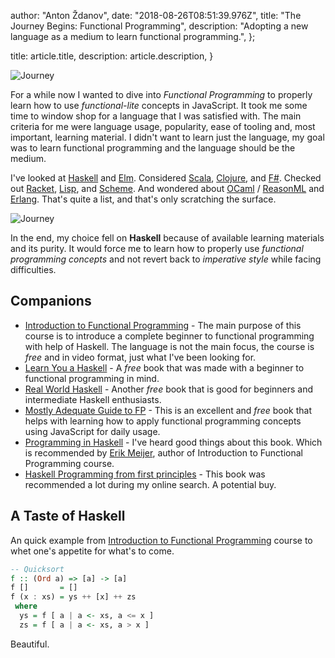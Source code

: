 
  author: "Anton Ždanov",
  date: "2018-08-26T08:51:39.976Z",
  title: "The Journey Begins: Functional Programming",
  description:
    "Adopting a new language as a medium to learn functional programming.",
};

  title: article.title,
  description: article.description,
}


<Image src={journeySocial} alt="Journey" />

For a while now I wanted to dive into _Functional Programming_ to properly learn how to use _functional-lite_ concepts in JavaScript. It took me some time to window shop for a language that I was satisfied with. The main criteria for me were language usage, popularity, ease of tooling and, most important, learning material. I didn't want to learn just the language, my goal was to learn functional programming and the language should be the medium.

I've looked at [Haskell](https://www.haskell.org/) and [Elm](https://elm-lang.org/). Considered [Scala](https://www.scala-lang.org/), [Clojure](https://clojure.org/), and [F#](https://fsharp.org/). Checked out [Racket](https://racket-lang.org/), [Lisp](https://common-lisp.net/), and [Scheme](<https://en.wikipedia.org/wiki/Scheme_(programming_language)>). And wondered about [OCaml](https://ocaml.org/) / [ReasonML](https://reasonml.github.io/) and [Erlang](https://www.erlang.org/). That's quite a list, and that's only scratching the surface.

<Image src={journey} alt="Journey" />

In the end, my choice fell on **Haskell** because of available learning materials and its purity. It would force me to learn how to properly use _functional programming concepts_ and not revert back to _imperative style_ while facing difficulties.

## Companions

- [Introduction to Functional Programming](https://www.edx.org/course/introduction-functional-programming-delftx-fp101x-0) - The main purpose of this course is to introduce a complete beginner to functional programming with help of Haskell. The language is not the main focus, the course is _free_ and in video format, just what I've been looking for.
- [Learn You a Haskell](http://learnyouahaskell.com/) - A _free_ book that was made with a beginner to functional programming in mind.
- [Real World Haskell](http://book.realworldhaskell.org/) - Another _free_ book that is good for beginners and intermediate Haskell enthusiasts.
- [Mostly Adequate Guide to FP](https://mostly-adequate.gitbooks.io/mostly-adequate-guide/) - This is an excellent and _free_ book that helps with learning how to apply functional programming concepts using JavaScript for daily usage.
- [Programming in Haskell](http://www.cs.nott.ac.uk/~pszgmh/pih.html) - I've heard good things about this book. Which is recommended by [Erik Meijer](https://www.edx.org/bio/erik-meijer), author of Introduction to Functional Programming course.
- [Haskell Programming from first principles](http://haskellbook.com/) - This book was recommended a lot during my online search. A potential buy.

## A Taste of Haskell

An quick example from [Introduction to Functional Programming](https://www.edx.org/course/introduction-functional-programming-delftx-fp101x-0) course to whet one's appetite for what's to come.

```haskell
-- Quicksort
f :: (Ord a) => [a] -> [a]
f []       = []
f (x : xs) = ys ++ [x] ++ zs
 where
  ys = f [ a | a <- xs, a <= x ]
  zs = f [ a | a <- xs, a > x ]
```

Beautiful.
